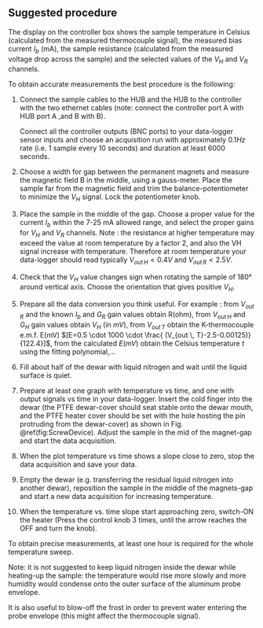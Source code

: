 \clearpage 

## Suggested procedure 

The display on the controller box shows the sample temperature in Celsius (calculated from the measured thermocouple signal), the measured bias current $I_b$ (mA), the sample resistance (calculated from the measured voltage drop across the sample) and the selected values of the $V_H$ and $V_R$ channels.

To obtain accurate measurements the best procedure is the following:


1. Connect the sample cables to the HUB and the HUB to the controller with the two ethernet cables (note: connect the controller port A with HUB port A ,and B with B). 
  
    Connect all the controller outputs (BNC ports) to your data-logger sensor inputs and choose an acquisition run with approximately $0.1Hz$ rate (i.e. 1 sample every 10 seconds) and duration at least 6000 seconds.
2. Choose a width for gap between the permanent magnets and measure the magnetic field B in the middle, using a gauss-meter. Place the sample far from the magnetic field and trim the balance-potentiometer to minimize the $V_H$ signal. Lock the potentiometer knob.
3. Place the sample in the middle of the gap. Choose a proper value for the current $I_b$ within the 7-25 mA allowed range, and select the proper gains for $V_H$ and $V_R$ channels. Note : the resistance at higher temperature may exceed the value at room temperature by a factor 2, and  also the VH signal increase with temperature. Therefore at room temperature your data-logger should read typically $V_{out \, H} <0.4V$ and $V_{out \, R}<2.5V$. 
4. Check that the $V_H$ value changes sign when rotating the sample of 180° around vertical axis. Choose the orientation that gives positive $V_H$.
5.  Prepare all the data conversion you think useful. For example : from $V_{out \, R}$ and the known $I_b$ and $G_R$ gain values obtain R(ohm), from $V_{out \, H}$ and $G_H$ gain values obtain $V_H$ (in $mV$), from $V_{out \, T}$ obtain the K-thermocouple e.m.f. E(mV) $[E=0.5 \cdot 1000 \cdot \frac{ (V_{out \, T}-2.5-0.00125)}{122.4}]$, from the calculated $E(mV)$ obtain the Celsius temperature $t$ using the fitting polynomial,...
6. Fill about half of the dewar with liquid nitrogen and wait until the liquid surface is quiet.
7. Prepare at least one graph with temperature vs time, and one with output signals vs time in your data-logger. 
    Insert the cold finger into the dewar (the PTFE dewar-cover should seat stable onto the dewar mouth, and the PTFE heater cover should be set with the hole hosting the pin protruding from the dewar-cover) as shown in Fig. \@ref(fig:ScrewDevice). Adjust the sample in the mid of the magnet-gap and start the data acquisition.
8. When the plot temperature vs time shows a slope close to zero, stop the data acquisition and save your data.
9. Empty the dewar (e.g. transferring the residual liquid nitrogen into another dewar), reposition the sample in the middle of the magnets-gap and start a new data acquisition for increasing temperature.
10. When the temperature vs. time slope start approaching zero, switch-ON the heater (Press the control knob 3 times, until the arrow reaches the OFF and turn the knob). 

To obtain precise measurements, at least one hour is required for the whole temperature sweep. 

Note: it is not suggested to keep liquid nitrogen inside the dewar while heating-up the sample: the temperature would rise more slowly and more humidity would condense onto the outer surface of the aluminum probe envelope. 

It is also useful to blow-off the frost in order to prevent water entering the probe envelope (this might affect the thermocouple signal).
